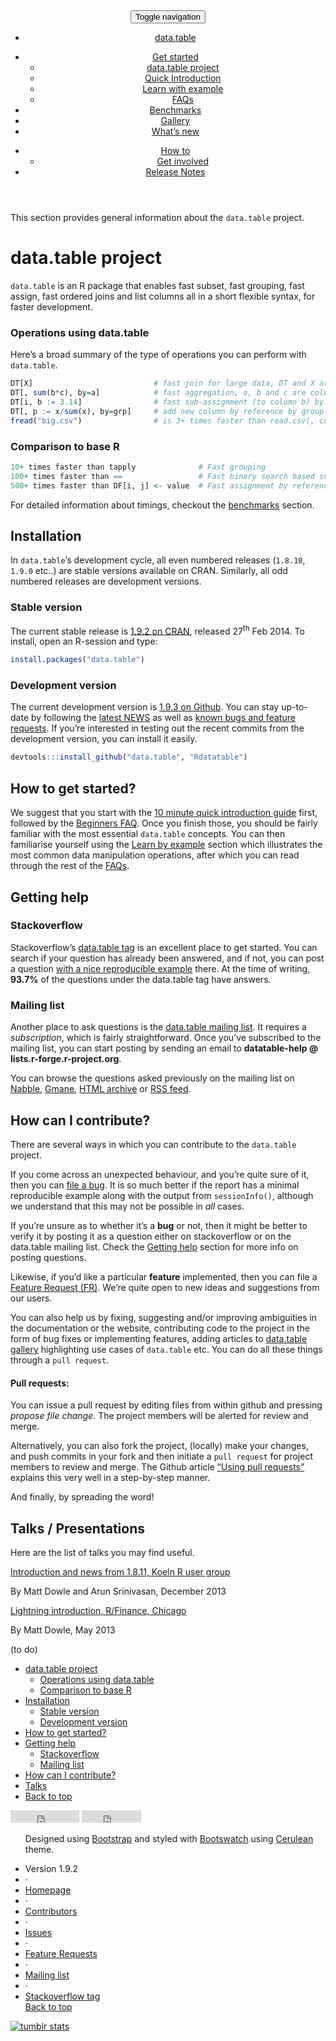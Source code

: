 <!-- DEFAULT HEADER- DO NOT TOUCH-->
<!-- <html lang="en"> -->
<!-- <head>
<meta charset="utf-8">
<meta http-equiv="X-UA-Compatible" content="IE=edge">
<meta name="viewport" content="width=device-width, initial-scale=1">
<meta name="description" content="data.table, an R package for faster subset, grouping, assign, ordered joins and list columns in short and flexible syntax, for faster development.">
<meta name="keywords" content="R, data.table, dplyr, benchmark, big-data">
<meta name="author" content="Matt Dowle, Arun Srinivasan, other authors and contributors">
<title>data.table &middot; Grammar</title>
<link href="../css/bootstrap.css" rel="stylesheet" media="screen">
<link href="../css/solarized_light.css" rel="stylesheet" media="screen">
</head> -->
<!-- <body> -->
<!-- Master nav - DO NOT TOUCH-->
<header>
<div class="navbar-default">
<button class="navbar-toggle" type="button" data-toggle="collapse" data-target="#navbar-main">
<span class="sr-only">Toggle navigation</span>
<span class="icon-bar"></span>
<span class="icon-bar"></span>
<span class="icon-bar"></span>
</button>
<nav class="collapse navbar-collapse bs-navbar-collapse" role="navigation">
<ul class="nav navbar-nav">
<li><a href="../"><span class="glyphicon glyphicon-home"></span> data.table</a>
</li>
</ul>
<ul class="nav navbar-nav navbar-left">
<li class="dropdown">
<a class="dropdown-toggle" data-toggle="dropdown" href="#" id="docs"><span class="glyphicon glyphicon-pencil"></span> Get started <span class="caret"></span></a>
<ul class="dropdown-menu" aria-labelledby="docs">
<li><a href="./">data.table project</a></li>
<li><a href="../intro/">Quick Introduction</a></li>
<li><a href="../learn-by-example/">Learn with example</a></li>
<li><a href="../faq/">FAQs</a></li>
</ul>
</li>
<li><a href="../benchmarks/"><span class="glyphicon glyphicon-wrench"></span> Benchmarks</a></li>
<li><a href="../gallery/"><span class="glyphicon glyphicon-book"></span> Gallery</a></li>
<li><a href="../new/"><span class="glyphicon glyphicon-cog"></span> What's new</a></li>
</ul>
<ul class="nav navbar-nav navbar-right">
<li class="dropdown">
<a class="dropdown-toggle" data-toggle="dropdown" href="#" id="docs"><span class="glyphicon glyphicon-question-sign"></span> How to<span class="caret"></span></a>
<ul class="dropdown-menu" aria-labelledby="docs">
<li><a href="../get-involved/">Get involved</a></li>
</ul>
</li>
<li><a href="../notes/">Release Notes</a></li>
</ul>
</nav>
</div>
</header>
<!-- About/index.html -->
<!-- ACTUAL CONTENT STARTS HERE -->
<div class='container bs-docs-container'>
<div class='row'>
<div class='col-md-9'>
<p class='leadtop'> This section provides general information about the `data.table` project. </p>
# data.table project{.page-header #welcome}

<p class='lead'> `data.table` is an R package that enables fast<span class='text-success'> subset</span>, fast<span class='text-success'> grouping</span>, fast<span class='text-success'> assign</span>, fast<span class='text-success'> ordered joins</span> and<span class='text-success'> list columns</span> all in a short flexible syntax, for faster development. </p>
<!-- Operations using data.table -->
<div class='bs-docs-section'>
### Operations using data.table {#dt-operations}

<p > Here's a broad summary of the type of operations you can perform with `data.table`. </p>
```.r
DT[X]                           # fast join for large data, DT and X are data.tables
DT[, sum(b*c), by=a]            # fast aggregation, a, b and c are column names.
DT[i, b := 3.14]                # fast sub-assignment (to column b) by reference.
DT[, p := x/sum(x), by=grp]     # add new column by reference by group
fread("big.csv")                # is 3+ times faster than read.csv(, colClasses, nrow, etc).
```
### Comparison to base R {#vs-base}

```.r
10+ times faster than tapply              # Fast grouping
100+ times faster than ==                 # Fast binary search based subset
500+ times faster than DF[i, j] <- value  # Fast assignment by reference using := or set
```
<p > For detailed information about timings, checkout the [benchmarks]() section. </p>
</div>
<!-- Installation -->
<div class='bs-docs-section'>
# Installation {#install .page-header}

<p class='lead'> In `data.table`'s development cycle, all even numbered releases (`1.8.10`, `1.9.0` etc..) are stable versions available on CRAN. Similarly, all odd numbered releases are development versions. </p>
### Stable version {#stable}

<p > The current stable release is [1.9.2 on CRAN](http://cran.r-project.org/web/packages/data.table/index.html), released 27<sup>th</sup> Feb 2014. To install, open an R-session and type: </p>
```.r
install.packages("data.table")
```
### Development version {#devel}

<p > The current development version is [1.9.3 on Github](https://github.com/Rdatatable/data.table). You can stay up-to-date by following the [latest NEWS](https://github.com/Rdatatable/data.table/blob/master/NEWS) as well as [known bugs and feature requests](https://github.com/Rdatatable/data.table/issues?direction=desc&sort=updated&state=open). If you're interested in testing out the recent commits from the development version, you can install it easily. </p>
```.r
devtools:::install_github("data.table", "Rdatatable")
```
</div>
<!-- How to get started? -->
<div class='bs-docs-section'>
# How to get started? {.page-header #get-started}

<p > We suggest that you start with the [10 minute quick introduction guide]() first, followed by the [Beginners FAQ](). Once you finish those, you should be fairly familiar with the most essential `data.table` concepts. You can then familiarise yourself using the [Learn by example]() section which illustrates the most common data manipulation operations, after which you can read through the rest of the [FAQs](). </p>
</div>
<!-- Getting help -->
<div class='bs-docs-section'>
# Getting help {.page-header}

### Stackoverflow {#stackoverflow}

<p > Stackoverflow's [data.table tag](http://stackoverflow.com/questions/tagged/r+data.table) is an excellent place to get started. You can search if your question has already been answered, and if not, you can post a question [with a nice reproducible example](http://stackoverflow.com/questions/5963269/how-to-make-a-great-r-reproducible-example) there. At the time of writing, **93.7%** of the questions under the<span class='text-info'> data.table</span> tag have answers. </p>
### Mailing list {#mailing-list}

<p > Another place to ask questions is the [data.table mailing list](https://r-forge.r-project.org/mail/?group_id=240). It requires a *subscription*, which is fairly straightforward. Once you've subscribed to the mailing list, you can start posting by sending an email to **datatable-help @ lists.r-forge.r-project.org**. </p>
<p > You can browse the questions asked previously on the mailing list on [Nabble](http://r.789695.n4.nabble.com/datatable-help-f2315188.html), [Gmane](http://dir.gmane.org/gmane.comp.lang.r.datatable), [HTML archive](http://lists.r-forge.r-project.org/pipermail/datatable-help) or [RSS feed](http://rss.gmane.org/gmane.comp.lang.r.datatable). </p>
</div>
<!-- contribute -->
<div class='bs-docs-section'>
# How can I contribute? {.page-header #contribute}

<p class='lead'> There are several ways in which you can contribute to the `data.table` project. </p>
<p > If you come across an unexpected behaviour, and you're quite sure of it, then you can <a href="https://github.com/Rdatatable/data.table/issues?direction=desc&sort=updated&state=open">file a bug</a>. It is so much better if the report has a minimal reproducible example along with the output from `sessionInfo()`, although we understand that this may not be possible in *all* cases. </p>
<p > If you're unsure as to whether it's a<span class='text-danger'> **bug**</span> or not, then it might be better to verify it by posting it as a question either on stackoverflow or on the data.table mailing list. Check the <a href="#get-help">Getting help</a> section for more info on posting questions. </p>
<p > Likewise, if you'd like a particular<span class='text-danger'> **feature**</span> implemented, then you can file a <a href="https://r-forge.r-project.org/tracker/?atid=978&group_id=240&func=browse">Feature Request (FR)</a>. We're quite open to new ideas and suggestions from our users. </p>
<p > You can also help us by fixing, suggesting and/or improving ambiguities in the documentation or the website, contributing code to the project in the form of bug fixes or implementing features, adding articles to [data.table gallery]() highlighting use cases of `data.table` etc. You can do all these things through a `pull request`. </p>
<div id='pull-request' class='bs-callout bs-callout-info'>
#### Pull requests: {#pull-request-box}

<p > You can issue a pull request by editing files from within github and pressing *propose file change*. The project members will be alerted for review and merge. </p>
<p > Alternatively, you can also fork the project, (locally) make your changes, and push commits in your fork and then initiate a `pull request` for project members to review and merge. The Github article ["Using pull requests"](https://help.github.com/articles/using-pull-requests) explains this very well in a step-by-step manner. </p>
</div>
<p class='lead'> And finally, by spreading the word! </p>
</div>
<!-- Talks/presentations -->
<div class='bs-docs-section'>
# Talks / Presentations {.page-header #talks}

<p class='lead'> Here are the list of talks you may find useful. </p>
<div class='bs-example'>
<div class='list-group'>
<span class='list-group-item'>
[Introduction and news from 1.8.11, Koeln R user group<span class='lead list-group'></span>](http://datatable.r-forge.r-project.org/CologneR_2013.pdf) 
<p list-group-item-text> By<span class='text-muted'> Matt Dowle</span> and<span class='text-muted'> Arun Srinivasan</span>,<span class='text-success'> December 2013</span> </p>
</span>
<span class='list-group-item'>
[Lightning introduction, R/Finance, Chicago<span class='lead list-group'></span>](http://datatable.r-forge.r-project.org/RFinance2013_Lightning.pdf) 
<p list-group-item-text> By<span class='text-muted'> Matt Dowle</span>,<span class='text-success'> May 2013</span> </p>
</span>
<p > (to do) </p>
<!-- <span class="list-group-item">
    <a href="http://datatable.r-forge.r-project.org/RFinance2013_Tutorial.pdf"><span class="lead list-group-item-heading">One hour advanced tutorial, R/Finance, Chicago</span></a>
    <p class="list-group-item-text">By <span class="text-muted">Matt Dowle</span>, <span class="text-success">May 2013</span></p>
</span>
<span class="list-group-item">
    <a href="http://datatable.r-forge.r-project.org/GeneLeynes.pdf"><span class="lead list-group-item-heading">Data Tables: An introduction (and pitch), ChicagoR</span></a> <span class="lead list-group-item-heading">along with</span> <a href="http://chicagodatascience.com/public/Example_2_-_26th_and_Calif.html"><span class="lead list-group-item-heading">online examples</span></a>
    <p class="list-group-item-text">By <span class="text-muted">Gene Leynes, <span class="text-success">February 2013</span></p>
</span>
<span class="list-group-item">
    <a href="http://datatable.r-forge.r-project.org/LondonR_2012.pdf"><span class="lead list-group-item-heading">News from data.table 1.6, 1.7 and 1.8, LondonR</span></a>
    <p class="list-group-item-text">By <span class="text-muted">Matt Dowle</span>, <span class="text-success">June 2012</span></p>
</span>
<span class="list-group-item">
    <a href="http://datatable.r-forge.r-project.org/randsaphana-dkom.pdf"><span class="lead list-group-item-heading">Advanced analysis with R and SAP HANA</span></a> <span class="lead list-group-item-heading">(slides 22-24). Code snippets on </span><a href="http://allthingsbusinessanalytics.blogspot.com/"><span class="lead list-group-item-heading">their blog</span></a>
    <p class="list-group-item-text">By <span class="text-muted">Jitender Aswani</span> and <span class="text-muted">Jens Doerpmund</span>, <span class="text-success">March 2012</span></p>
</span>
<span class="list-group-item">
    <a href="http://datatable.r-forge.r-project.org/JimHoltman.pdf"><span class="lead list-group-item-heading">Data munging with R, CinDayR</span></a>
    <p class="list-group-item-text">By <span class="text-muted">Jim Holtman</span>, <span class="text-success">June 2011</span></p>
</span>
<span class="list-group-item">
    <a href="http://files.meetup.com/1677477/R_Group_June_2011.pdf"><span class="lead list-group-item-heading">The data.table package</span></a>
    <p class="list-group-item-text">By <span class="text-muted">Fernando Figueiredo</span>, <span class="text-success">June 2011</span></p>
</span>
<span class="list-group-item">
    <a href="http://www.londonr.org/LondonR%20201007.pdf"><span class="lead list-group-item-heading">News from data.table 1.4 and 1.5, LondonR</span></a>
    <p class="list-group-item-text">By <span class="text-muted">Matt Dowle</span>, <span class="text-success">July 2010</span></p>
</span>
<span class="list-group-item">
    <a href="http://files.meetup.com/1406240/Data%20munging%20with%20SQL%20and%20R.pdf"><span class="lead list-group-item-heading">Data munging with SQL and R</span></a>
    <p class="list-group-item-text">By <span class="text-muted">Joshua Reich</span>, <span class="text-success">January 2010</span></p>
</span>
<span class="list-group-item">
    <a href="http://www.londonr.org/LondonR-20090331/data.table.LondonR.pdf"><span class="lead list-group-item-heading">Higher speed time series queries, LondonR</span></a>
    <p class="list-group-item-text">By <span class="text-muted">Matt Dowle</span>, <span class="text-success">July 2009</span></p>
</span> -->
</div>
</div>
</div>
</div>
<!-- Right hand side -->
<div class='col-md-3'>
<div class='bs-sidebar hidden-print' role='complementary'>
<ul class='nav bs-sidenav'>
<li> [data.table project](#welcome)
<ul class='nav'>
<li> [Operations using data.table](#dt-operations)</li>
<li> [Comparison to base R](#vs-base)</li>
</ul>
</li>
<li>
[Installation](#install)
<ul class='nav'>
<li> [Stable version](#stable)</li>
<li> [Development version](#devel)</li>
</ul>
</li>
<li> [How to get started?](#get-started)</li>
<li> [Getting help](#get-help)
<ul class='nav'>
<li> [Stackoverflow](#stackoverflow)</li>
<li> [Mailing list](#mailing-list)</li>
</ul>
</li>
<li> [How can I contribute?](#contribute)</li>
<li> [Talks](#talks)</li>
<li> [Back to top](#top)</li>
</ul>
</div>
</div>
</div>
</div>
<!-- FOOTER - YOU WOULDNT HAVE TO MODIFY THIS PART -->
<footer class="bs-footer" role="contentinfo">
<div class="container">
<iframe src="http://ghbtns.com/github-btn.html?user=Rdatatable&repo=data.table&type=watch&count=true"
allowtransparency="true" frameborder="0" scrolling="0" width="110" height="20"></iframe>
<iframe src="http://ghbtns.com/github-btn.html?user=Rdatatable&repo=data.table&type=fork&count=true"
allowtransparency="true" frameborder="0" scrolling="0" width="95" height="20"></iframe>
<div class="footer-links">
<ul class="footer-links muted">
<p>Designed using <a href="http://getbootstrap.com">Bootstrap</a> and styled with <a href="http://bootswatch.com/">Bootswatch</a> using <a href="http://bootswatch.com/cerulean">Cerulean</a> theme.</p>
<li>Version 1.9.2</li>
<li>&middot;</li>
<li><a href="https://github.com/Rdatatable/data.table">Homepage</a></li>
<li>&middot;</li>
<li><a href="https://github.com/Rdatatable/data.table/graphs/contributors">Contributors</a></li>
<li>&middot;</li>
<li><a href="https://github.com/Rdatatable/data.table/issues?direction=desc&labels=bug&sort=updated&state=open">Issues</a></li>
<li>&middot;</li>
<li><a href="https://github.com/Rdatatable/data.table/issues?direction=desc&labels=feature+request&page=1&sort=updated&state=open">Feature Requests</a></li>
<li>&middot;</li>
<li><a href="https://r-forge.r-project.org/mail/?group_id=240">Mailing list</a></li>
<li>&middot;</li>
<li><a href="http://stackoverflow.com/questions/tagged/r+data.table">Stackoverflow tag</a></li>
<span class="pull-right"><a href="#top">Back to top</a></span>
</ul>
</footer>
<script src="https://code.jquery.com/jquery.js"></script>
<script src="../js/waypoints.js"></script>
<script src="../js/bootstrap.min.js"></script>
<script src="../js/docs.min.js"></script>
<!-- Start of StatCounter Code -->
<script type="text/javascript">
var sc_project=6237851;
var sc_invisible=1;
var sc_security="518c93ca";
</script>
<script type="text/javascript" src="http://www.statcounter.com/counter/counter.js"></script>
<noscript>
<div class="statcounter">
<a title="tumblr stats" href="http://statcounter.com/tumblr/" >
<img class="statcounter" src="http://c.statcounter.com/6237851/0/518c93ca/1/" alt="tumblr stats" ></a>
</div>
</noscript>
<!-- End of StatCounter Code -->
